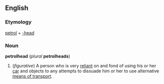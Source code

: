 ==English==
===Etymology===
[[petrol]] + [[-head]]

===Noun===
'''petrolhead''' (''plural'' '''petrolheads''')

#(''figurative'') A person who is very [[reliant]] on and fond of using his or her [[car]] and objects to any attempts to dissuade him or her to use alternative [[means of transport]].